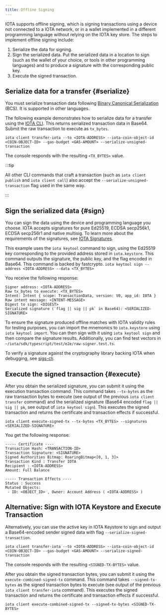 ```yaml
---
title: Offline Signing
---
```


IOTA supports offline signing, which is signing transactions using a device not connected to a IOTA network, or in a wallet implemented in a different programming language without relying on the IOTA key store. The steps to implement offline signing include:

1. Serialize the data for signing.
1. Sign the serialized data. Put the serialized data in a location to sign (such as the wallet of your choice, or tools in other programming languages) and to produce a signature with the corresponding public key.
1. Execute the signed transaction.

## Serialize data for a transfer {#serialize}

You must serialize transaction data following [Binary Canonical Serialization](https://crates.io/crates/bcs) (BCS). It is supported in other languages.

The following example demonstrates how to serialize data for a transfer using the [IOTA CLI](/references/cli.mdx). This returns serialized transaction data in Base64. Submit the raw transaction to execute as `tx_bytes`.

```shell
iota client transfer-iota --to <IOTA-ADDRESS> --iota-coin-object-id <COIN-OBJECT-ID> --gas-budget <GAS-AMOUNT> --serialize-unsigned-transaction
```

The console responds with the resulting `<TX_BYTES>` value.


:::tip

All other CLI commands that craft a transaction (such as `iota client publish` and `iota client call`) also accept the `--serialize-unsigned-transaction` flag used in the same way.

:::

## Sign the serialized data {#sign}

You can sign the data using the device and programming language you choose. IOTA accepts signatures for pure Ed25519, ECDSA secp256k1, ECDSA secp256r1 and native multisig. To learn more about the requirements of the signatures, see [IOTA Signatures](./signatures.mdx).

This example uses the `iota keytool` command to sign, using the Ed25519 key corresponding to the provided address stored in `iota.keystore`. This command outputs the signature, the public key, and the flag encoded in Base64. This command is backed by fastcrypto.
`iota keytool sign --address <IOTA-ADDRESS> --data <TX_BYTES>`

You receive the following response:

```shell
Signer address: <IOTA-ADDRESS>
Raw tx_bytes to execute: <TX_BYTES>
Intent: Intent { scope: TransactionData, version: V0, app_id: IOTA }
Raw intent message: <INTENT-MESSAGE>
Digest to sign: <DIGEST>
Serialized signature (`flag || sig || pk` in Base64): <SERIALIZED-SIGNATURE>
```

To ensure the signature produced offline matches with IOTA validity rules for testing purposes, you can import the mnemonics to `iota.keystore` using `iota keytool import`. You can then sign with it using `iota keytool sign` and then compare the signature results. Additionally, you can find test vectors in `~/iota/sdk/typescript/test/e2e/raw-signer.test.ts`.

To verify a signature against the cryptography library backing IOTA when debugging, see [sigs-cli](https://github.com/MystenLabs/fastcrypto/blob/4cf71bd8b3a373495beeb77ce81c27827516c218/fastcrypto-cli/src/sigs_cli.rs).

## Execute the signed transaction {#execute}

After you obtain the serialized signature, you can submit it using the execution transaction command. This command takes `--tx-bytes` as the raw transaction bytes to execute (see output of the previous `iota client transfer` command) and the serialized signature (Base64 encoded `flag || sig || pk`, see output of `iota keytool sign`). This executes the signed transaction and returns the certificate and transaction effects if successful.

```shell
iota client execute-signed-tx --tx-bytes <TX_BYTES> --signatures <SERIALIZED-SIGNATURE>
```

You get the following response:

```shell
----- Certificate ----
Transaction Hash: <TRANSACTION-ID>
Transaction Signature: <SIGNATURE>
Signed Authorities Bitmap: RoaringBitmap<[0, 1, 3]>
Transaction Kind : Transfer IOTA
Recipient : <IOTA-ADDRESS>
Amount: Full Balance

----- Transaction Effects ----
Status : Success
Mutated Objects:
 - ID: <OBJECT_ID> , Owner: Account Address ( <IOTA-ADDRESS> )
```

## Alternative: Sign with IOTA Keystore and Execute Transaction

Alternatively, you can use the active key in IOTA Keystore to sign and output a Base64-encoded sender signed data with flag `--serialize-signed-transaction`. 

```shell
iota client transfer-iota --to <IOTA-ADDRESS> --iota-coin-object-id <COIN-OBJECT-ID> --gas-budget <GAS-AMOUNT> --serialize-signed-transaction
```

The console responds with the resulting `<SIGNED-TX-BYTES>` value.

After you obtain the signed transaction bytes, you can submit it using the `execute-combined-signed-tx` command. This command takes `--signed-tx-bytes` as the signed transaction bytes to execute (see output of the previous `iota client transfer-iota` command). This executes the signed transaction and returns the certificate and transaction effects if successful.

```shell
iota client execute-combined-signed-tx --signed-tx-bytes <SIGNED-TX-BYTES>
```
